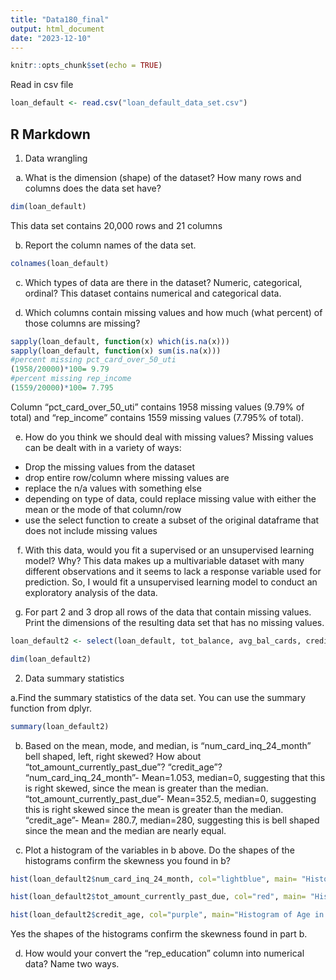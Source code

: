 ```yaml
---
title: "Data180_final"
output: html_document
date: "2023-12-10"
---
```


```r
knitr::opts_chunk$set(echo = TRUE)
```

Read in csv file 
```r
loan_default <- read.csv("loan_default_data_set.csv")
```
## R Markdown

1. Data wrangling
a. What is the dimension (shape) of the dataset?  How many rows and columns does the data set have?

```r
dim(loan_default)
```
This data set contains 20,000 rows and 21 columns


b. Report the column names of the data set.
```r
colnames(loan_default)
```

c. Which types of data are there in the dataset? Numeric, categorical, ordinal?
This dataset contains numerical and categorical data. 

d. Which columns contain missing values and how much (what percent) of those columns are missing?
```r
sapply(loan_default, function(x) which(is.na(x)))
sapply(loan_default, function(x) sum(is.na(x)))
#percent missing pct_card_over_50_uti
(1958/20000)*100= 9.79
#percent missing rep_income
(1559/20000)*100= 7.795
```
Column "pct_card_over_50_uti" contains 1958 missing values (9.79% of total) and "rep_income" contains 1559 missing values (7.795% of total). 

e. How do you think we should deal with missing values? 
Missing values can be dealt with in a variety of ways:  
- Drop the missing values from the dataset
- drop entire row/column where missing values are
- replace the n/a values with something else
- depending on type of data, could replace missing value with either the mean or the mode of that column/row
- use the select function to create a subset of the original dataframe that does not include missing values 

f. With this data, would you fit a supervised or an unsupervised learning model? Why? 
This data makes up a multivariable dataset with many different observations and it seems to lack a response variable used for prediction. So, I would fit a unsupervised learning model to conduct an exploratory analysis of the data. 

g. For part 2 and 3 drop all rows of the data that contain missing values. Print the dimensions of the resulting data set that has no missing values.
```r
loan_default2 <- select(loan_default, tot_balance, avg_bal_cards, credit_age, credit_age_good_account, credit_card_age, num_acc_30d_past_due_12_months, num_acc_30d_past_due_6_months, num_mortgage_currently_past_due, tot_amount_currently_past_due, num_inq_12_month, num_card_inq_24_month, num_card_12_month, num_auto_.36_month, uti_open_card, pct_over_50_uti,uti_max_credit_line,ind_XYZ, rep_education, Def_ind ) 

dim(loan_default2)

```

2. Data summary statistics 

a.Find the summary statistics of the data set. You can use the summary function from dplyr. 
```r
summary(loan_default2)
```

b. Based on the mean, mode, and median, is “num_card_inq_24_month” bell shaped, left, right skewed? How about “tot_amount_currently_past_due”? “credit_age”? 
"num_card_inq_24_month"- Mean=1.053, median=0, suggesting that this is right skewed, since the mean is greater than the median. 
"tot_amount_currently_past_due"- Mean=352.5, median=0, suggesting this is right skewed since the mean is greater than the median. 
“credit_age”- Mean= 280.7, median=280, suggesting this is bell shaped since the mean and the median are nearly equal. 

c. Plot a histogram of the variables in b above. Do the shapes of the histograms confirm the skewness you found in b?

```r
hist(loan_default2$num_card_inq_24_month, col="lightblue", main= "Histogram of # Credit Card Inquiries in last 24 Months", xlab= "# Credit Card Inquiries")

hist(loan_default2$tot_amount_currently_past_due, col="red", main= "Histogram of Total Amount Past Due Currently for All Credit Accounts", xlab="Total Amount Past Due")

hist(loan_default2$credit_age, col="purple", main="Histogram of Age in Months of First Credit Product Obtained by the Applicant", xlab= "Age in Months")
```
Yes the shapes of the histograms confirm the skewness found in part b. 

d.	How would your convert the “rep_education” column into numerical data? Name two ways. 
